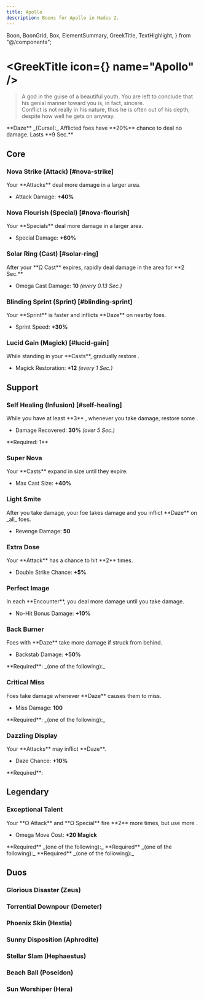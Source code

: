 ```yaml
---
title: Apollo
description: Boons for Apollo in Hades 2.
---
```


  Boon,
  BoonGrid,
  Box,
  ElementSummary,
  GreekTitle,
  TextHighlight,
} from "@/components";


# <GreekTitle icon={<IconApollo  />} name="Apollo" />

> A god in the guise of a beautiful youth. You are left to conclude that his
> genial manner toward you is, in fact, sincere.\
> Conflict is not really in his nature, thus he is often out of his depth, despite
> how well he gets on anyway.

<Box className="mt-4">
  **Daze** _(Curse):_ Afflicted foes have **20%** chance to deal no damage.
  Lasts **9 Sec.**
</Box>

<ElementSummary boons={DbBoons.Apollo} />

## Core

### Nova Strike (Attack) [#nova-strike]

<Boon boon={DbBoons.Apollo.novaStrike}>
Your **Attacks** deal more damage in a larger area.

- Attack Damage: **+40%**

</Boon>

### Nova Flourish (Special) [#nova-flourish]

<Boon boon={DbBoons.Apollo.novaFlourish}>
Your **Specials** deal more damage in a larger area.

- Special Damage: **+60%**

</Boon>

### Solar Ring (Cast) [#solar-ring]

<Boon boon={DbBoons.Apollo.solarRing}>
After your **Ω Cast** expires, rapidly deal damage in the area for **2 Sec.**

- Omega Cast Damage: **10** _(every 0.13 Sec.)_

</Boon>

### Blinding Sprint (Sprint) [#blinding-sprint]

<Boon boon={DbBoons.Apollo.blindingSprint}>
Your **Sprint** is faster and inflicts **Daze** on nearby foes.

- Sprint Speed: **+30%**

</Boon>

### Lucid Gain (Magick) [#lucid-gain]

<Boon boon={DbBoons.Apollo.lucidGain}>
While standing in your **Casts**, gradually restore <IconMagick />.

- Magick Restoration: **+12** _(every 1 Sec.)_

</Boon>

## Support

### <TextHighlight type="infusion">Self Healing (Infusion)</TextHighlight> [#self-healing]

<Boon boon={DbBoons.Apollo.selfHealing}>
While you have at least **3** <IconFire />, whenever you take damage, restore some <IconLife />.

- Damage Recovered: **30%** _(over 5 Sec.)_

</Boon>

<Callout>
  **Required: 1** <IconFire />
</Callout>

### Super Nova

<Boon boon={DbBoons.Apollo.superNova}>
Your **Casts** expand in size until they expire.

- Max Cast Size: **+40%**

</Boon>

### Light Smite

<Boon boon={DbBoons.Apollo.lightSmite}>
After you take damage, your foe takes damage and you inflict **Daze** on _all_ foes.

- Revenge Damage: **50**

</Boon>

### Extra Dose

<Boon boon={DbBoons.Apollo.extraDose}>
Your **Attack** has a chance to hit **2** times.

- Double Strike Chance: **+5%**

</Boon>

### Perfect Image

<Boon boon={DbBoons.Apollo.perfectImage}>
In each **Encounter**, you deal more damage until you take damage.

- No-Hit Bonus Damage: **+10%**

</Boon>

### Back Burner

<Boon boon={DbBoons.Apollo.backBurner}>
Foes with **Daze** take more damage if struck from behind.

- Backstab Damage: **+50%**

</Boon>

<Callout>
  **Required**: _(one of the following):_
  <BoonGrid
    boons={[
      DbBoons.Apollo.blindingSprint,
      DbBoons.Apollo.lightSmite,
      DbBoons.Apollo.dazzlingDisplay,
    ]}
  />
</Callout>

### Critical Miss

<Boon boon={DbBoons.Apollo.criticalMiss}>
Foes take damage whenever **Daze** causes them to miss.

- Miss Damage: **100**

</Boon>

<Callout>
  **Required**: _(one of the following):_
  <BoonGrid
    boons={[
      DbBoons.Apollo.blindingSprint,
      DbBoons.Apollo.lightSmite,
      DbBoons.Apollo.dazzlingDisplay,
    ]}
  />
</Callout>

### Dazzling Display

<Boon boon={DbBoons.Apollo.dazzlingDisplay}>
Your **Attacks** may inflict **Daze**.

- Daze Chance: **+10%**

</Boon>

<Callout>
  **Required**:
  <BoonGrid boons={[DbBoons.Apollo.novaStrike]} />
</Callout>

## <TextHighlight type="legendary">Legendary</TextHighlight>

### <TextHighlight type="legendary">Exceptional Talent</TextHighlight>

<Boon boon={DbBoons.Apollo.exceptionalTalent}>
Your **Ω Attack** and **Ω Special** fire **2** more times, but use more <IconMagick />.

- Omega Move Cost: **+20 Magick**

</Boon>

<Callout>
  **Required** _(one of the following):_
  <BoonGrid boons={[DbBoons.Apollo.novaStrike, DbBoons.Apollo.novaFlourish]} />
</Callout>

<Callout>
  **Required** _(one of the following):_
  <BoonGrid boons={[DbBoons.Apollo.solarRing, DbBoons.Apollo.lucidGain]} />
</Callout>

<Callout>
  **Required** _(one of the following):_
  <BoonGrid boons={[DbBoons.Apollo.extraDose, DbBoons.Apollo.superNova]} />
</Callout>

## <TextHighlight type="duo">Duos</TextHighlight>

### <TextHighlight type="duo">Glorious Disaster</TextHighlight> (Zeus)

<GloriousDisaster />

### <TextHighlight type="duo">Torrential Downpour</TextHighlight> (Demeter)

<TorrentialDownpour />

### <TextHighlight type="duo">Phoenix Skin</TextHighlight> (Hestia)

<PhoenixSkin />

### <TextHighlight type="duo">Sunny Disposition</TextHighlight> (Aphrodite)

<SunnyDisposition />

### <TextHighlight type="duo">Stellar Slam</TextHighlight> (Hephaestus)

<StellarSlam />

### <TextHighlight type="duo">Beach Ball</TextHighlight> (Poseidon)

<BeachBall />

### <TextHighlight type="duo">Sun Worshiper</TextHighlight> (Hera)

<SunWorshiper />
